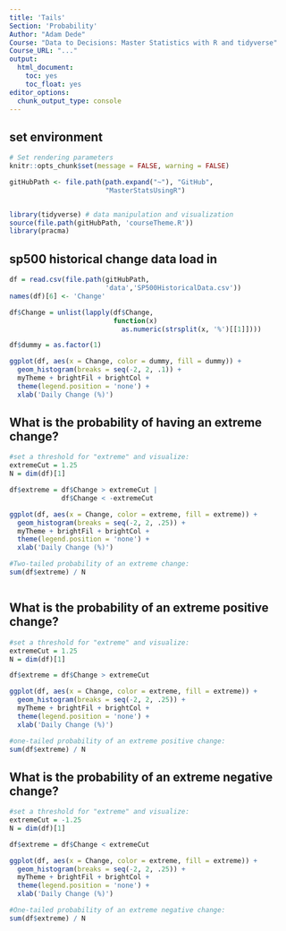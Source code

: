 ```yaml
---
title: 'Tails'
Section: 'Probability'
Author: "Adam Dede"
Course: "Data to Decisions: Master Statistics with R and tidyverse"
Course_URL: "..." 
output:
  html_document:
    toc: yes
    toc_float: yes
editor_options:
  chunk_output_type: console
---
```



## set environment

```r

# Set rendering parameters
knitr::opts_chunk$set(message = FALSE, warning = FALSE)

gitHubPath <- file.path(path.expand("~"), "GitHub", 
                        "MasterStatsUsingR")


library(tidyverse) # data manipulation and visualization
source(file.path(gitHubPath, 'courseTheme.R'))
library(pracma)

```

## sp500 historical change data load in 

```r
df = read.csv(file.path(gitHubPath,
                        'data','SP500HistoricalData.csv'))
names(df)[6] <- 'Change'

df$Change = unlist(lapply(df$Change, 
                          function(x) 
                            as.numeric(strsplit(x, '%')[[1]])))

df$dummy = as.factor(1) 

ggplot(df, aes(x = Change, color = dummy, fill = dummy)) +
  geom_histogram(breaks = seq(-2, 2, .1)) + 
  myTheme + brightFil + brightCol + 
  theme(legend.position = 'none') + 
  xlab('Daily Change (%)')

```

## What is the probability of having an extreme change? 

```r
#set a threshold for "extreme" and visualize: 
extremeCut = 1.25
N = dim(df)[1]

df$extreme = df$Change > extremeCut |
             df$Change < -extremeCut

ggplot(df, aes(x = Change, color = extreme, fill = extreme)) +
  geom_histogram(breaks = seq(-2, 2, .25)) + 
  myTheme + brightFil + brightCol + 
  theme(legend.position = 'none') + 
  xlab('Daily Change (%)')

#Two-tailed probability of an extreme change: 
sum(df$extreme) / N



```

## What is the probability of an extreme positive change?  

```r

#set a threshold for "extreme" and visualize: 
extremeCut = 1.25
N = dim(df)[1]

df$extreme = df$Change > extremeCut 

ggplot(df, aes(x = Change, color = extreme, fill = extreme)) +
  geom_histogram(breaks = seq(-2, 2, .25)) + 
  myTheme + brightFil + brightCol + 
  theme(legend.position = 'none') + 
  xlab('Daily Change (%)')

#one-tailed probability of an extreme positive change: 
sum(df$extreme) / N


```

## What is the probability of an extreme negative change?  

```r

#set a threshold for "extreme" and visualize: 
extremeCut = -1.25
N = dim(df)[1]

df$extreme = df$Change < extremeCut 

ggplot(df, aes(x = Change, color = extreme, fill = extreme)) +
  geom_histogram(breaks = seq(-2, 2, .25)) + 
  myTheme + brightFil + brightCol + 
  theme(legend.position = 'none') + 
  xlab('Daily Change (%)')

#One-tailed probability of an extreme negative change: 
sum(df$extreme) / N


```
